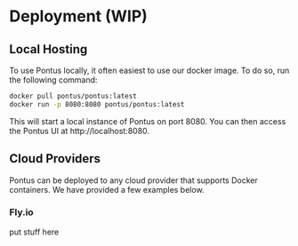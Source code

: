 # Deployment (WIP)

## Local Hosting

To use Pontus locally, it often easiest to use our docker image. To do so, run the following command:

```bash
docker pull pontus/pontus:latest
docker run -p 8080:8080 pontus/pontus:latest
```

This will start a local instance of Pontus on port 8080. You can then access the Pontus UI at http://localhost:8080.

## Cloud Providers

Pontus can be deployed to any cloud provider that supports Docker containers. We have provided a few examples below.

### Fly.io

put stuff here

